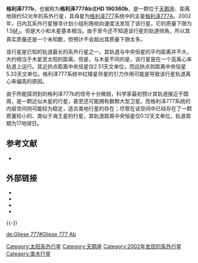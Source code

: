 {{Infobox Planet
| bgcolour = #A0B0FF
| image =
| caption =
| name = 格利泽777b
| parent star = yes
| star = 格利泽777
| planet = 
| constell = 天鹅座
| distance = 51.81光年
| RA = {{RA|20|03|37.41}}
| DEC = {{DEC|+29|53|48.50}}
| class = G6IV
| discovery = yes
| discovery_ref = 
| discoverer = 麦克·梅耶等人
| discovered = 2002年6月19日
| discovery_method = 多普勒光谱法
| semimajor = 3.92天文单位
| semiminor = 
| orbital_circ = 
| eccentricity = 0.36 ± 0.03
| period = 2891 ± 85地球日
| inclination = 
| long_periastron = 12.4 ± 9.3°
| time_periastron = 2,450,628.1 ± 99.8儒略日
| semi-amp = 23.5 ± 0.5m/s
| physical_characteristics = yes
| mean_radius = 
| density = 
| surface_grav = 
| mass = 
| minimum_mass = 1.502 ± 0.13[[木星质量|''M''<sub>''J''</sub>]]
| single_temperature = 
| magnitude =
}}

'''格利泽777b'''，也被称为'''格利泽777Ab'''或'''HD 190360b'''，是一颗位于[[天鹅座|天鹅座]]、距离地球约52光年的系外行星，其母星为[[格利泽777|格利泽777]]系统中的主星[[格利泽777A|格利泽777A]]。2002年，日内瓦系外行星搜寻计划小组利用视向速度法发现了该行星。它的质量下限为1.5[[木星质量|''M''<sub>''J''</sub>]]，但是大小和木星基本相当。由于至今还不知道该行星的轨道倾角，所以其真实质量还是一个未知数，但预计不会超出其质量下限太多。

该行星是已知的轨道最长的系外行星之一。其轨道与中央恒星的平均距离并不大，大约相当于木星至太阳的距离。但是，与木星不同的是，该行星是在一个高离心率轨道上运行。其近拱点距离中央恒星仅2.51天文单位，而远拱点则距离中央恒星5.33天文单位。格利泽777系统中红矮星伴星的引力作用可能是导致该行星轨道离心率偏高的原因。

由于所能探测到的格利泽777b的信号十分微弱，科学家最初预计其轨道接近于圆周，是一颗近似木星的行星，甚至还可能拥有数颗大型卫星。而格利泽777系统的内层空间则可能较为稳定，适合类地行星的存在；尽管在该空间中已经存在了一颗质量较小的、类似于海王星的行星，其轨道距离中央恒星仅0.12天文单位，轨道周期为17地球日。

==参考文献==
*{{cite journal | url=http://www.aanda.org/articles/aa/full/2003/42/aa4076/aa4076.html | author=Naef ''et al.'' | title=The ELODIE survey for northern extra-solar planets II. A Jovian planet on a long-period orbit around GJ 777 A | journal=[[天文与天体物理学报|天文与天体物理学报]] | volume=410 | year=2003 | issue=3 | pages=1051–1054 | doi=10.1051/0004-6361:20031341 | access-date=2009-06-16 | archive-date=2019-12-06 | archive-url=https://web.archive.org/web/20191206200041/https://www.aanda.org/articles/aa/full/2003/42/aa4076/aa4076.html | dead-url=no }}

==外部链接==
* {{cite web |url=http://www.solstation.com/stars2/gl777ab.htm |title=Gl 777 / HR 7670 / BD+29 3872 ABab |accessdate=2008-07-02 |work=SolStation |publisher= |date= |archive-date=2009-02-17 |archive-url=https://web.archive.org/web/20090217151621/http://solstation.com/stars2/gl777ab.htm |dead-url=no }}
* {{cite web |url=http://www.extrasolar.net/planettour.asp?StarCatId=normal&PlanetId=213 |title=Gliese 777A b |accessdate=2008-07-02 |work=Extrasolar Visions |publisher= |date= |deadurl=yes |archiveurl=https://web.archive.org/web/20071126123326/http://www.extrasolar.net/planettour.asp?StarCatID=normal&PlanetID=213 |archivedate=2007-11-26 }}
*{{cite journal | url=http://xxx.lanl.gov/abs/astro-ph/0306586 |author=Naef et al.|title=The ELODIE survey for northern extra-solar planets II. A Jovian planet on a long-period orbit around GJ 777 A |journal = [[天文与天体物理学报|天文与天体物理学报]] | volume=410 | year=2003 | pages=1051–1054 | doi=10.1051/0004-6361:20031341 }}
* {{cite web |url=http://exoplanet.eu/planet.php?p1=HD+190360&p2=b |title=Notes for planet HD 190360 b |accessdate=2008-07-02 |work=The Extrasolar Planets Encyclopaedia |publisher= |date= |archive-date=2012-06-01 |archive-url=https://web.archive.org/web/20120601223201/http://exoplanet.eu/planet.php?p1=HD+190360&p2=b |dead-url=no }}
{{-}}
{{Sky|20|03|37.41|+|29|53|48.50|51.81}}
{{Gliese 777}}
[[Category:太阳系外行星|Category:太阳系外行星]]
[[Category:天鹅座|Category:天鹅座]]
[[Category:2002年发现的系外行星|Category:2002年发现的系外行星]]
[[Category:类木行星|Category:类木行星]]




[[de:Gliese_777#Gliese_777_Ab|de:Gliese 777#Gliese 777 Ab]]